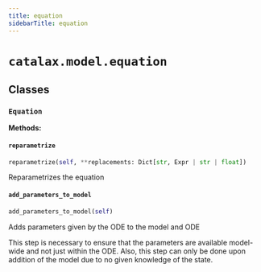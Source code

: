 ```yaml
---
title: equation
sidebarTitle: equation
---
```


# `catalax.model.equation`

## Classes

### `Equation` <sup><a href="https://github.com/JR-1991/Catalax/blob/master/catalax/model/equation.py#L20" target="_blank"><Icon icon="github" style="width: 14px; height: 14px;" /></a></sup>

**Methods:**

#### `reparametrize` <sup><a href="https://github.com/JR-1991/Catalax/blob/master/catalax/model/equation.py#L41" target="_blank"><Icon icon="github" style="width: 14px; height: 14px;" /></a></sup>

```python
reparametrize(self, **replacements: Dict[str, Expr | str | float])
```

Reparametrizes the equation


#### `add_parameters_to_model` <sup><a href="https://github.com/JR-1991/Catalax/blob/master/catalax/model/equation.py#L47" target="_blank"><Icon icon="github" style="width: 14px; height: 14px;" /></a></sup>

```python
add_parameters_to_model(self)
```

Adds parameters given by the ODE to the model and ODE

This step is necessary to ensure that the parameters are available
model-wide and not just within the ODE. Also, this step can only be
done upon addition of the model due to no given knowledge of the state.

